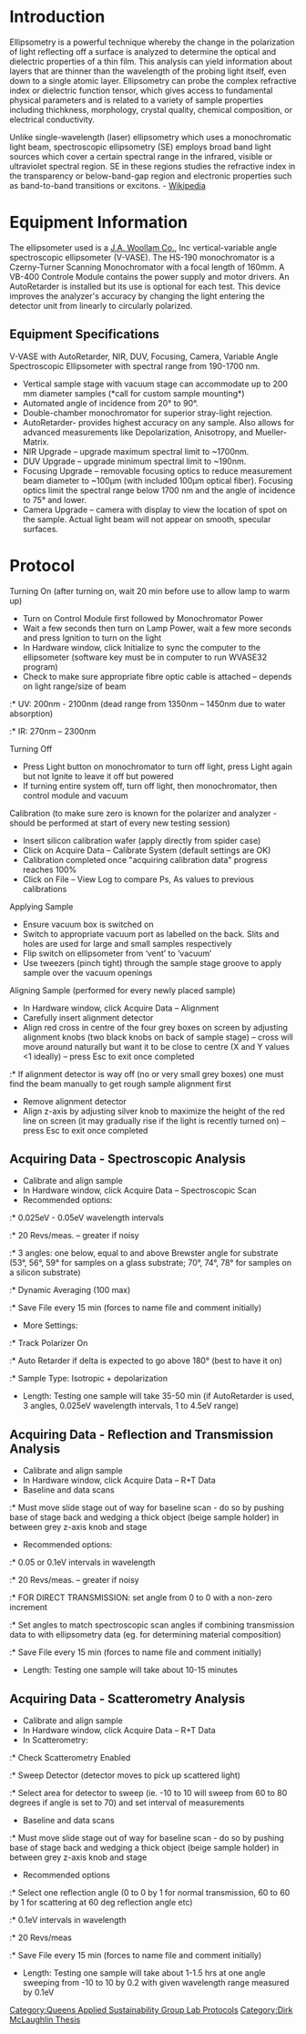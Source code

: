 {{QASpage}}

= Introduction = 

Ellipsometry is a powerful technique whereby the change in the polarization of light reflecting off a surface is analyzed to determine the optical and dielectric properties of a thin film. This analysis can yield information about layers that are thinner than the wavelength of the probing light itself, even down to a single atomic layer. Ellipsometry can probe the complex refractive index or dielectric function tensor, which gives access to fundamental physical parameters and is related to a variety of sample properties including thichkness, morphology, crystal quality, chemical composition, or electrical conductivity. 

Unlike single-wavelength (laser) ellipsometry which uses a monochromatic light beam, spectroscopic ellipsometry (SE) employs broad band light sources which cover a certain spectral range in the infrared, visible or ultraviolet spectral region. SE in these regions studies the refractive index in the transparency or below-band-gap region and electronic properties such as band-to-band transitions or excitons. - [http://en.wikipedia.org/wiki/Ellipsometry Wikipedia]

= Equipment Information = 

The ellipsometer used is a [http://www.jawoollam.com/ J.A. Woollam Co.], Inc vertical-variable angle spectroscopic ellipsometer (V-VASE). The HS-190 monochromator is a Czerny-Turner Scanning Monochromator with a focal length of 160mm. A VB-400 Controle Module contains the power supply and motor drivers. An AutoRetarder is installed but its use is optional for each test. This device improves the analyzer's accuracy by changing the light entering the detector unit from linearly to circularly polarized.

== Equipment Specifications ==

V-VASE with AutoRetarder, NIR, DUV, Focusing, Camera, Variable Angle Spectroscopic Ellipsometer with spectral range from 190-1700 nm. 
* Vertical sample stage with vacuum stage can accommodate up to 200 mm diameter samples (*call for custom sample mounting*)
* Automated angle of incidence from 20° to 90°.
* Double-chamber monochromator for superior stray-light rejection.
* AutoRetarder- provides highest accuracy on any sample. Also allows for advanced measurements like Depolarization, Anisotropy, and Mueller-Matrix.
* NIR Upgrade – upgrade maximum spectral limit to ~1700nm.
* DUV Upgrade – upgrade minimum spectral limit to ~190nm.
* Focusing Upgrade – removable focusing optics to reduce measurement beam diameter to ~100μm (with included 100μm optical fiber). Focusing optics limit the spectral range below 1700 nm and the angle of incidence to 75° and lower.
* Camera Upgrade – camera with display to view the location of spot on the sample. Actual light beam will not appear on smooth, specular surfaces.

= Protocol = 


Turning On (after turning on, wait 20 min before use to allow lamp to warm up)

*	Turn on Control Module first followed by Monochromator Power
*       Wait a few seconds then turn on Lamp Power, wait a few more seconds and press Ignition to turn on the light
*       In Hardware window, click Initialize to sync the computer to the ellipsometer (software key must be in computer to run WVASE32 program)
*	Check to make sure appropriate fibre optic cable is attached – depends on light range/size of beam 
:*	UV: 200nm - 2100nm (dead range from 1350nm – 1450nm due to water absorption)
:*	IR: 270nm – 2300nm


Turning Off

*	Press Light button on monochromator to turn off light, press Light again but not Ignite to leave it off but powered
*	If turning entire system off, turn off light, then monochromator, then control module and vacuum


Calibration (to make sure zero is known for the polarizer and analyzer - should be performed at start of every new testing session)

*	Insert silicon calibration wafer (apply directly from spider case)
*	Click on Acquire Data – Calibrate System (default settings are OK)
*	Calibration completed once "acquiring calibration data" progress reaches 100% 
*	Click on File – View Log to compare Ps, As values to previous calibrations


Applying Sample

*	Ensure vacuum box is switched on
*	Switch to appropriate vacuum port as labelled on the back. Slits and holes are used for large and small samples respectively
*	Flip switch on ellipsometer from ‘vent’ to ‘vacuum’
*	Use tweezers (pinch tight) through the sample stage groove to apply sample over the vacuum openings


Aligning Sample (performed for every newly placed sample)

*	In Hardware window, click Acquire Data – Alignment
*	Carefully insert alignment detector
*	Align red cross in centre of the four grey boxes on screen by adjusting alignment knobs (two black knobs on back of sample stage) – cross will move around naturally but want it to be close to centre (X and Y values  <1 ideally) – press Esc to exit once completed
:*	If alignment detector is way off (no or very small grey boxes) one must find the beam manually to get rough sample alignment first 
*	Remove alignment detector
*	Align z-axis by adjusting silver knob to maximize the height of the red line on screen (it may gradually rise if the light is recently turned on) – press Esc to exit once completed


== Acquiring Data - Spectroscopic Analysis ==
*       Calibrate and align sample
*	In Hardware window, click Acquire Data – Spectroscopic Scan
*	Recommended options: 
:*	0.025eV - 0.05eV wavelength intervals
:*	20 Revs/meas. – greater if noisy
:*	3 angles: one below, equal to and above Brewster angle for substrate (53°, 56°, 59° for samples on a glass substrate; 70°, 74°, 78° for samples on a silicon substrate)
:*	Dynamic Averaging (100 max)
:*	Save File every 15 min (forces to name file and comment initially)
*	More Settings:
:*	Track Polarizer On
:*	Auto Retarder if delta is expected to go above 180° (best to have it on)
:*	Sample Type: Isotropic + depolarization
*       Length: Testing one sample will take 35-50 min (if AutoRetarder is used, 3 angles, 0.025eV wavelength intervals, 1 to 4.5eV range)

== Acquiring Data - Reflection and Transmission Analysis == 

*       Calibrate and align sample
*	In Hardware window, click Acquire Data – R+T Data
*       Baseline and data scans
:*      Must move slide stage out of way for baseline scan - do so by pushing base of stage back and wedging a thick object (beige sample holder) in between grey z-axis knob and stage
*	Recommended options:
:*	0.05 or 0.1eV intervals in wavelength
:*	20 Revs/meas. – greater if noisy
:*	FOR DIRECT TRANSMISSION: set angle from 0 to 0 with a non-zero increment
:*	Set angles to match spectroscopic scan angles if combining transmission data to with ellipsometry data (eg. for determining material composition)
:*	Save File every 15 min (forces to name file and comment initially)
*       Length: Testing one sample will take about 10-15 minutes

== Acquiring Data - Scatterometry Analysis == 

*       Calibrate and align sample
*	In Hardware window, click Acquire Data – R+T Data
*       In Scatterometry:
:*      Check Scatterometry Enabled
:*      Sweep Detector (detector moves to pick up scattered light)
:*      Select area for detector to sweep (ie. -10 to 10 will sweep from 60 to 80 degrees if angle is set to 70) and set interval of measurements
*       Baseline and data scans
:*      Must move slide stage out of way for baseline scan - do so by pushing base of stage back and wedging a thick object (beige sample holder) in between grey z-axis knob and stage
*	Recommended options
:*      Select one reflection angle (0 to 0 by 1 for normal transmission, 60 to 60 by 1 for scattering at 60 deg reflection angle etc)
:*	0.1eV intervals in wavelength
:*	20 Revs/meas
:*	Save File every 15 min (forces to name file and comment initially)
*       Length: Testing one sample will take about 1-1.5 hrs at one angle sweeping from -10 to 10 by 0.2 with given wavelength range measured by 0.1eV


[[Category:Queens Applied Sustainability Group Lab Protocols]]
[[Category:Dirk McLaughlin Thesis]]